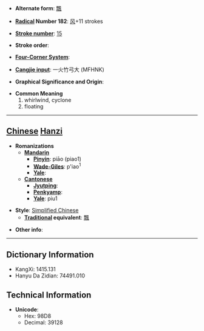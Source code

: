 * '''Alternate form''': [[飄]]

* '''[[Wiktionary:Chinese radical index| Radical]] Number 182''': [[Wiktionary:Chinese radical index 风|风]]+11 strokes

* '''[[Wiktionary:Chinese total strokes index|Stroke number]]''': [[Wiktionary:Chinese total strokes index 15|15]]

* '''Stroke order''': 

* '''[[Wiktionary:Chinese four corner index|Four-Corner System]]''': 

* '''[[Wiktionary:Chinese Cangjie index|Cangjie input]]''': 一火竹弓大 (MFHNK)

* '''Graphical Significance and Origin''': 

* '''Common Meaning'''
*#whirlwind, cyclone
*# floating


----

== [[Chinese]] [[Hanzi]] ==

* '''Romanizations'''
** '''[[Mandarin]]'''
*** '''[[Pinyin]]''': piāo (piao1)
*** '''[[Wade-Giles]]''': p'iao<sup>1</sup>
*** '''[[Yale]]''': 
** '''[[Cantonese]]'''
*** '''[[Jyutping]]''':
*** '''[[Penkyamp]]''': 
*** '''[[Yale]]''': piu1

* '''Style''': [[Simplified Chinese]] 
** '''[[Traditional Chinese|Traditional]] equivalent''': [[飄]]

* '''Other info''': 

----

== Dictionary Information ==

* KangXi: 1415.131
* Hanyu Da Zidian: 74491.010

== Technical Information ==

* '''Unicode''':
** Hex: 98D8
** Decimal: 39128